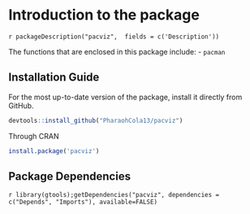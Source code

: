# Introduction to the package

`r packageDescription("pacviz",  fields = c('Description'))`


The functions that are enclosed in this package include:
- `pacman`


## Installation Guide
For the most up-to-date version of the package, install it directly from GitHub.

```R
devtools::install_github("PharaohCola13/pacviz")
```
Through CRAN
```R
install.package('pacviz')
```

## Package Dependencies
`r library(gtools);getDependencies("pacviz", dependencies = c("Depends", "Imports"), available=FALSE)`
